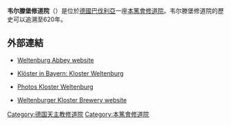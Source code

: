 '''韦尔滕堡修道院'''（{{lang-de|Kloster Weltenburg}}）是位於[[德國|德國]][[巴伐利亞|巴伐利亞]]一座[[本篤會|本篤會]][[修道院|修道院]]。韦尔滕堡修道院的歷史可以追溯至620年。

==外部連結==
* {{de icon}} [http://www.kloster-weltenburg.de/ Weltenburg Abbey website]
* {{de icon}} [http://www.datenmatrix.de/projekte/hdbg/kloster/html-data/geschichte_ks0431.php  Klöster in Bayern: Kloster Weltenburg]
* {{de icon}} [http://www.bayerischer-wald-ferien.de/bilder-bayern-fotos/weltenburger-kloster-weltenburg.html/ Photos Kloster Weltenburg]
* {{de icon}} [http://www.weltenburger.de/ Weltenburger Kloster Brewery website] {{Wayback|url=http://www.weltenburger.de/ |date=20190527091216 }}
[[Category:德国天主教修道院|Category:德国天主教修道院]]
[[Category:本篤會修道院|Category:本篤會修道院]]